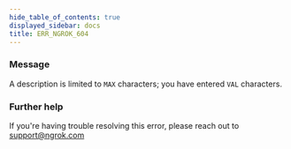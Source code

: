 ```yaml
---
hide_table_of_contents: true
displayed_sidebar: docs
title: ERR_NGROK_604
---
```


### Message

A description is limited to `MAX` characters; you have entered `VAL` characters.

### Further help

If you're having trouble resolving this error, please reach out to [support@ngrok.com](mailto:support@ngrok.com?subject=Help%20with%20ERR_NGROK_604)
